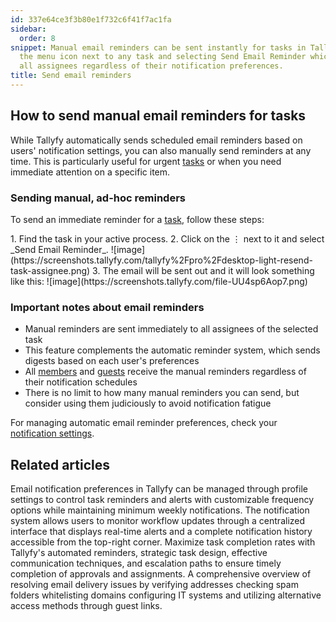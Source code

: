```yaml
---
id: 337e64ce3f3b80e1f732c6f41f7ac1fa
sidebar:
  order: 8
snippet: Manual email reminders can be sent instantly for tasks in Tallyfy by clicking
  the menu icon next to any task and selecting Send Email Reminder which notifies
  all assignees regardless of their notification preferences.
title: Send email reminders
---
```



## How to send manual email reminders for tasks

While Tallyfy automatically sends scheduled email reminders based on users' notification settings, you can also manually send reminders at any time. This is particularly useful for urgent [tasks](/products/pro/tracking-and-tasks/tasks/) or when you need immediate attention on a specific item.

### Sending manual, ad-hoc reminders

To send an immediate reminder for a [task](/products/pro/tracking-and-tasks/tasks/), follow these steps:

<Steps>
1. Find the task in your active process.
2. Click on the ⋮ next to it and select _Send Email Reminder_.
   ![image](https://screenshots.tallyfy.com/tallyfy%2Fpro%2Fdesktop-light-resend-task-assignee.png)
3. The email will be sent out and it will look something like this:
   ![image](https://screenshots.tallyfy.com/file-UU4sp6Aop7.png)
</Steps>

### Important notes about email reminders

- Manual reminders are sent immediately to all assignees of the selected task
- This feature complements the automatic reminder system, which sends digests based on each user's preferences
- All [members](/products/pro/documenting/members/) and [guests](/products/pro/documenting/guests/) receive the manual reminders regardless of their notification schedules
- There is no limit to how many manual reminders you can send, but consider using them judiciously to avoid notification fatigue

For managing automatic email reminder preferences, check your [notification settings](/products/pro/settings/personal-settings/how-can-i-manage-email-notifications-in-tallyfy/).


## Related articles
<CardGrid>
<LinkTitleCard header="<b>Personal Settings > Manage Email Notifications</b>" href="/products/pro/settings/personal-settings/how-can-i-manage-email-notifications-in-tallyfy/" > Email notification preferences in Tallyfy can be managed through profile settings to control task reminders and alerts with customizable frequency options while maintaining minimum weekly notifications. </LinkTitleCard>
<LinkTitleCard header="<b>Tracking And Tasks > Check notifications</b>" href="/products/pro/tracking-and-tasks/how-can-i-view-notifications-in-tallyfy/" > The notification system allows users to monitor workflow updates through a centralized interface that displays real-time alerts and a complete notification history accessible from the top-right corner. </LinkTitleCard>
<LinkTitleCard header="<b>How To > Ensure everyone in your team completes an approval or task</b>" href="/products/pro/tutorials/how-to/ensure-task-completion/" > Maximize task completion rates with Tallyfy's automated reminders, strategic task design, effective communication techniques, and escalation paths to ensure timely completion of approvals and assignments. </LinkTitleCard>
<LinkTitleCard header="<b>Support > Not Receiving Emails from Tallyfy</b>" href="/products/pro/miscellaneous/support/not-receiving-emails-from-tallyfy-how-to-troubleshoot/" > A comprehensive overview of resolving email delivery issues by verifying addresses checking spam folders whitelisting domains configuring IT systems and utilizing alternative access methods through guest links. </LinkTitleCard>
</CardGrid>